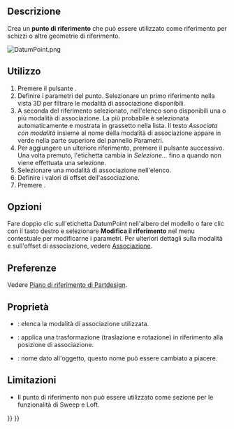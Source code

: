 <languages/>

{{Docnav/it
|[[PartDesign_Line/it|Creare una linea di riferimento]]
|[[PartDesign_CoordinateSystem/it|Creare un sistema di coordinate locali]]
|[[PartDesign_Workbench/it|PartDesign]]
|IconL=PartDesign_Line.svg‎
|IconR=PartDesign_CoordinateSystem.svg
|IconC=Workbench_PartDesign.svg
}}

{{VeryImportantMessage|This tool is not available in {{VersionPlus|1.1}}. Use [[Part_DatumPoint|Part DatumPoint]] instead.}}

{{GuiCommand
|Name=PartDesign Point
|Name/it=Crea punto di riferimento
|MenuLocation=Part Design → Crea un riferimento → Crea punto di riferimento
|Workbenches=[[PartDesign_Workbench/it|PartDesign]]
|Version=0.17
|SeeAlso=[[PartDesign_Line/it|Linea di riferimento]], [[PartDesign_Plane/it|Piano di riferimento]]
}}

<span id="Description"></span>
==Descrizione==

Crea un '''punto di riferimento''' che può essere utilizzato come riferimento per schizzi o altre geometrie di riferimento.

[[File:DatumPoint.png]]
{{Caption|Un punto di riferimento associato a una sfera con un offset di {{Value|2}} nella direzione Z}}

<span id="Usage"></span>
==Utilizzo==

# Premere il pulsante {{Button|[[Image:PartDesign_Point.svg|24px]] '''Punto di riferimento'''}}.
# Definire i parametri del punto. Selezionare un primo riferimento nella vista 3D per filtrare le modalità di associazione disponibili.
# A seconda del riferimento selezionato, nell'elenco sono disponibili una o più modalità di associazione. La più probabile è selezionata automaticamente e mostrata in grassetto nella lista. Il testo ''Associata con modalità'' insieme al nome della modalità di associazione appare in verde nella parte superiore del pannello Parametri.
# Per aggiungere un ulteriore riferimento, premere il pulsante {{Button|Riferimento}} successivo. Una volta premuto, l'etichetta cambia in ''Selezione...'' fino a quando non viene effettuata una selezione.
# Selezionare una modalità di associazione nell'elenco.
# Definire i valori di offset dell'associazione.
# Premere {{Button|OK}}.

<span id="Options"></span>
== Opzioni ==

Fare doppio clic sull'etichetta DatumPoint nell'albero del modello o fare clic con il tasto destro e selezionare '''Modifica il riferimento''' nel menu contestuale per modificarne i parametri. Per ulteriori dettagli sulla modalità e sull'offset di associazione, vedere [[Part_EditAttachment/it|Associazione]].

<span id="Preferences"></span>
==Preferenze==

Vedere [[PartDesign_Plane/it#Preferenze|Piano di riferimento di Partdesign]].

<span id="Properties"></span>
== Proprietà ==

* {{PropertyData/it|MapMode}}: elenca la modalità di associazione utilizzata.
* {{PropertyData/it|Attachment Offset}}: applica una trasformazione (traslazione e rotazione) in riferimento alla posizione di associazione.
* {{PropertyData/it|Label}}: nome dato all'oggetto, questo nome può essere cambiato a piacere.

<span id="Limitations"></span>
==Limitazioni==

* Il punto di riferimento non può essere utilizzato come sezione per le funzionalità di Sweep e Loft.


{{Docnav/it
|[[PartDesign_Line/it|Creare una linea di riferimento]]
|[[PartDesign_CoordinateSystem/it|Creare un sistema di coordinate locali]]
|[[PartDesign_Workbench/it|PartDesign]]
|IconL=PartDesign_Line.svg‎
|IconR=PartDesign_CoordinateSystem.svg
|IconC=Workbench_PartDesign.svg
}}

{{PartDesign Tools navi{{#translation:}}}}
{{Userdocnavi{{#translation:}}}}